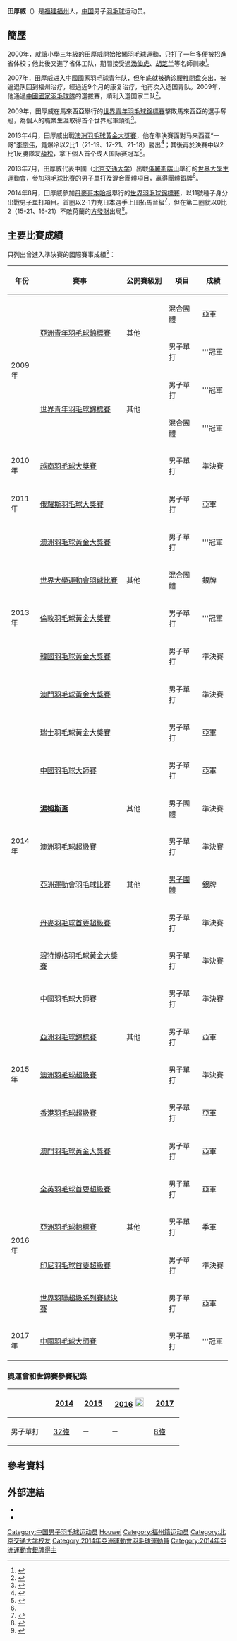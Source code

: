 {{noteTA|G1=Badminton}}
{{Infobox 羽球選手
| playername              = 田厚威
| romaji                  = {{lang|en|Tian Houwei}}
| image                   = 
| size                    = 
| birth_name              = 
| date_of_birth           = {{birth_date_and_age|1992|1|11}}<ref name="世大運">{{cite web |url=http://kazan2013.ru/hide/ru/-240/Participant/ParticipantInfo/0139aaeb-c5fc-4a33-8947-cd7fad2eda15 |title=田厚威的個人資料 |website=2013年夏季世界大學生運動會官方網站 |accessdate=2022-06-14 |language=ru |deadurl=yes |archivedate=2013-09-03 |archiveurl=https://archive.today/20130903090152/http://kazan2013.ru/hide/ru/-240/Participant/ParticipantInfo/0139aaeb-c5fc-4a33-8947-cd7fad2eda15}}</ref>
| place_of_birth          = {{CHN}}[[福建省|福建省]][[福州市|福州市]]
| residence               = 
| height                  = {{height|m=1.79}}<ref name="世大運"/>
| weight                  = {{weight|kg=72}}<ref name="世大運"/>
| handedness              = 左手
| country                 = {{CHN}}
| years_intldebut         = 2009年<ref name="Biography">{{cite web |url=https://bwf.tournamentsoftware.com/player-profile/e54fdf41-b758-4f2e-bf62-1a287b1093f6/biography |title=Tian Houwei - Biography |website=[[世界羽毛球聯合會|BWF]] |accessdate=2022-06-14 |language=en |deadurl=no |archivedate=2020-03-17 |archiveurl=https://web.archive.org/web/20200317181709/https://bwf.tournamentsoftware.com/player-profile/e54fdf41-b758-4f2e-bf62-1a287b1093f6/biography}}</ref>
| years_started           = 
| coach                   = 
| event                   = 男子單打
| highest_ranking         = 第6位（男單）
| date_of_highest_ranking = 2016年4月28日<ref name="highest-ranking">{{cite web |url=https://bwf.tournamentsoftware.com/ranking/player.aspx?id=11121&player=143772 |title=Ranking of Tian Houwei (12903) |publisher=BWF |date=2016-04-28 |accessdate=2022-06-14 |language=en |archivedate=2022-06-14 |archiveurl=https://web.archive.org/web/20220614031952/https://bwf.tournamentsoftware.com/ranking/player.aspx?id=11121&player=143772 |deadurl=no }}</ref>
| current_ranking         = 沒有排名
| date_of_current_ranking = 
| played                  = 139勝–80負（男單）
| titles                  = 
| bwf_profile             = E54FDF41-B758-4F2E-BF62-1A287B1093F6
| bwf_id                  = 12903
| updated                 = 2022年6月14日
}}
{{MedalTableTop|width=286px}}
{{MedalSport | 男子[[羽毛球|羽毛球]]}}
{{MedalCountry | {{CHN}}}}
{{MedalCompetition | [[汤姆斯杯|汤姆斯杯]]}}
{{MedalBronze| [[2014年湯姆斯盃|2014年 新德里]] | 男子團體 }}
{{MedalCompetition | [[亞洲運動會羽毛球比賽|亞洲運動會]]}}
{{MedalSilver| [[2014年亞洲運動會羽毛球比賽|2014年 仁川]] | [[2014年亞洲運動會羽毛球男子團體比賽|男子團體]] }}
{{MedalCompetition | [[亞洲羽毛球錦標賽|亞洲羽毛球錦標賽]]}}
{{MedalSilver| [[2015年亞洲羽毛球錦標賽|2015年 武漢]] | 男子單打 }}
{{MedalBronze| [[2016年亞洲羽毛球錦標賽|2016年 武漢]] | 男子單打 }}
{{MedalCompetition|[[夏季世界大學運動會羽球比賽|夏季世界大學運動會]]}}
{{MedalSilver| [[2013年夏季世界大學生運動會|2013年 喀山]] | [[2013年夏季世界大學生運動會羽球比賽|混合團體]] }}
{{MedalCompetition | [[世界青年羽毛球錦標賽|世界青年羽毛球錦標賽]]}}
{{MedalGold  | [[2009年世界青年羽毛球錦標賽|2009年 亞羅士打]] | 混合團體 }}
{{MedalGold  | 2009年 亞羅士打 | 男子單打 }}
{{MedalCompetition | [[亞洲青年羽毛球錦標賽|亞洲青年羽毛球錦標賽]]}}
{{MedalSilver| [[2009年亞洲青年羽毛球錦標賽|2009年 吉隆坡]] | 混合團體 }}
{{MedalGold  | 2009年 吉隆坡 | 男子單打 }}
{{MedalCountry|{{CHN}}福建省}}
{{MedalCompetition|[[中华人民共和国全国运动会羽毛球比賽|中华人民共和国全国运动会]]}}
{{MedalSilver| [[中华人民共和国第十一届运动会|2009年 濟南]] | [[中華人民共和國第十一屆全運會羽毛球男子團體比賽|男子團體]] }}
{{MedalGold  | [[中华人民共和国第十二届运动会|2013年 瀋陽]] | [[中華人民共和國第十二屆全運會羽毛球比賽男子團體項目|男子團體]] }}
{{MedalSilver| [[中华人民共和国第十三届运动会|2017年 天津]] | [[中華人民共和國第十三屆全運會羽毛球比賽|男子團體]] }}
{{MedalBottom}}
{{世大運獎牌記錄
|代表={{flag|CHN}}
|項目=羽球
|a1=2013
|b1=2
|c1=[[2013年夏季世界大學運動會羽球比賽|混合團體]]
}}
'''田厚威'''（{{bd|1992年|1月11日|||CatIdx=T田}}）是[[福建|福建]][[福州|福州]]人，[[中国|中国]]男子[[羽毛球|羽毛球]]运动员。

==簡歷==
2000年，就讀小學三年級的田厚威開始接觸羽毛球運動，只打了一年多便被招進省体校；他此後又進了省体工队，期間接受過[[汤仙虎|汤仙虎]]、[[胡芝兰|胡芝兰]]等名師訓練<ref name="海峡都市报10">{{cite news|title=榕城羽球新秀田厚威：酷似吴彦祖偶像是林丹|url=http://news.163.com/10/0419/05/64K15G4Q00014AED.html|newspaper=海峡都市报|date=2010-04-19|access-date=2011-09-05|archive-url=https://web.archive.org/web/20130523001230/http://news.163.com/10/0419/05/64K15G4Q00014AED.html|archive-date=2013-05-23|dead-url=yes}}</ref>。

2007年，田厚威进入中國國家羽毛球青年队，但年底就被确诊[[腰椎|腰椎]]間盘突出，被逼退队回到福州治疗，經過近9个月的康复治疗，他再次入选国青队。2009年，他通過[[中國國家羽毛球隊|中國國家羽毛球隊]]的選拔賽，順利入選国家二队<ref>{{cite news|title=李宗伟杀手田厚威喜怒不形于色 曾差点因腰伤退役|url=http://sports.ifeng.com/zonghe/detail_2013_04/09/24010089_0.shtml|newspaper=海峡都市报|date=2013-04-09|accessdate=2013-10-06|archive-date=2015-03-10|archive-url=https://web.archive.org/web/20150310151204/http://sports.ifeng.com/zonghe/detail_2013_04/09/24010089_0.shtml|dead-url=no}}</ref>。

2009年，田厚威在馬來西亞舉行的[[2009年世界青年羽毛球錦標賽|世界青年羽毛球錦標賽]]擊敗馬來西亞的選手奪冠，為個人的職業生涯取得首个世界冠軍頭銜<ref>{{cite news|title=世青赛男单冠军田厚威：自信是最大的收获|url=http://www.chinabadminton.com/zhishi/20091217101327.asp|newspaper=《羽毛球杂志》|date=2009-12-17}}{{dead link|date=2018年3月 |bot=InternetArchiveBot |fix-attempted=yes }}</ref>。

2013年4月，田厚威出戰[[2013年澳洲羽毛球黃金大獎賽|澳洲羽毛球黃金大獎賽]]，他在準決賽面對马来西亚“一哥”[[李宗伟|李宗伟]]，竟爆冷以2比1（21-19、17-21、21-18）勝出<ref>{{cite news|title=闽将田厚威爆冷击败李宗伟|url=http://sports.163.com/13/0408/10/8RUAFRFQ00051CAQ.html|newspaper=泉州晚报|date=2013-04-08|access-date=2013-10-06|archive-url=https://web.archive.org/web/20150610194840/http://sports.163.com/13/0408/10/8RUAFRFQ00051CAQ.html|archive-date=2015-06-10|dead-url=yes}}</ref>；其後再於決賽中以2比1反勝隊友[[薛松|薛松]]，拿下個人首个成人国际赛冠军<ref>{{cite news|title=2013澳大利亚羽毛球决赛:田厚威首夺成人国际赛冠军 薛松摘银牌|url=http://ymq.ctsports.com.cn/saishi/2013040859436.html|newspaper=楚天运动频道|date=2013-04-08|accessdate=2013-10-06|archive-date=2015-06-10|archive-url=https://web.archive.org/web/20150610202556/http://ymq.ctsports.com.cn/saishi/2013040859436.html|dead-url=no}}</ref>。

2013年7月，田厚威代表中國（[[北京交通大学|北京交通大学]]）出戰[[俄羅斯|俄羅斯]][[喀山|喀山]]舉行的[[2013年夏季世界大學生運動會|世界大學生運動會]]，參加[[2013年夏季世界大學生運動會羽球比賽|羽毛球比賽]]的男子單打及混合團體項目，贏得團體銀牌<ref name="世大運"/>。

2014年8月，田厚威參加[[丹麥|丹麥]][[哥本哈根|哥本哈根]]舉行的[[2014年世界羽毛球錦標賽|世界羽毛球錦標賽]]，以11號種子身分出戰[[2014年世界羽毛球錦標賽男子單打項目|男子單打項目]]。首圈以2-1力克日本選手[[上田拓馬|上田拓馬]]晉級<ref>{{cite news|title=田厚威苦战三局拿下汤杯冠军成员 世锦赛首秀不怯场|url=http://sports.sina.com.cn/o/2014-08-27/06217310202.shtml|newspaper=新浪体育|date=2014-08-27|accessdate=2014-09-03|archive-date=2014-09-03|archive-url=https://web.archive.org/web/20140903111145/http://sports.sina.com.cn/o/2014-08-27/06217310202.shtml|dead-url=no}}</ref>，但在第二圈就以0比2（15-21、16-21）不敵荷蘭的[[方發財|方發財]]出局<ref>{{cite news|title=田厚威进攻乏力不敌NO.37 爆冷无缘男单16强|url=http://sports.youth.cn/2014/0828/355982.shtml|newspaper=腾讯体育|date=2014-08-28|deadurl=yes|archiveurl=https://web.archive.org/web/20140903161127/http://sports.youth.cn/2014/0828/355982.shtml|archivedate=2014-09-03}}</ref>。

==主要比賽成績==
只列出曾進入準決賽的國際賽事成績<ref>{{cite web |title=Tian Houwei - Tournaments |url=https://bwf.tournamentsoftware.com/player-profile/e54fdf41-b758-4f2e-bf62-1a287b1093f6/tournaments |publisher=BWF |accessdate=2022-07-01 |language=en}}</ref>：
{| class=wikitable style="text-align:center; font-size:small;" 
!width="50"|年份
!width="180"|賽事
!width="80"|公開賽級別
!width="60"|項目
!width="50"|成績
|-
!rowspan="4"|2009年
|rowspan="2"|[[2009年亞洲青年羽毛球錦標賽|亞洲青年羽毛球錦標賽]]
|rowspan="2"|其他
|混合團體
|bgcolor="silver"|亞軍
|-
|男子單打
|bgcolor="gold"|'''冠軍
|-
|rowspan="2"|[[2009年世界青年羽毛球錦標賽|世界青年羽毛球錦標賽]]
|rowspan="2"|其他
|男子單打
|bgcolor="gold"|'''冠軍
|-
|混合團體
|bgcolor="gold"|'''冠軍
|-
!rowspan="1"|2010年
|[[2010年越南羽毛球大獎賽|越南羽毛球大獎賽]]
|{{BWFGP}}
|男子單打
|bgcolor="#b8860b"|準決賽
|-
!rowspan="1"|2011年
|[[2011年俄羅斯羽毛球大獎賽|俄羅斯羽毛球大獎賽]]
|{{BWFGP}}
|男子單打
|bgcolor="silver"|亞軍
|-
!rowspan="5"|2013年
|[[2013年澳洲羽毛球黃金大獎賽|澳洲羽毛球黃金大獎賽]]
|{{BWFGPG}}
|男子單打
|bgcolor="gold"|'''冠軍
|-
|[[2013年夏季世界大學運動會羽球比賽|世界大學運動會羽球比賽]]
|其他
|混合團體
|bgcolor="silver"|銀牌
|-
|[[2013年倫敦羽毛球黃金大獎賽|倫敦羽毛球黃金大獎賽]]
|{{BWFGPG}}
|男子單打
|bgcolor="gold"|'''冠軍
|-
|[[2013年韓國羽毛球黃金大獎賽|韓國羽毛球黃金大獎賽]]
|{{BWFGPG}}
|男子單打
|bgcolor="#b8860b"|準決賽
|-
|[[2013年澳門羽毛球格蘭披治黃金大獎賽|澳門羽毛球黃金大獎賽]]
|{{BWFGPG}}
|男子單打
|bgcolor="#b8860b"|準決賽
|-
!rowspan="7"|2014年
|[[2014年瑞士羽毛球黃金大獎賽|瑞士羽毛球黃金大獎賽]]
|{{BWFGPG}}
|男子單打
|bgcolor="silver"|亞軍
|-
|[[2014年中國羽毛球大師賽|中國羽毛球大師賽]]
|{{BWFGPG}}
|男子單打
|bgcolor="silver"|亞軍
|-
|'''[[2014年湯姆斯盃|湯姆斯盃]]'''
|其他
|男子團體
|bgcolor="#b8860b"|準決賽
|-
|[[2014年澳洲羽毛球超級賽|澳洲羽毛球超級賽]]
|{{BWFSS}}
|男子單打
|bgcolor="#b8860b"|準決賽
|-
|[[2014年亞洲運動會羽毛球比賽|亞洲運動會羽毛球比賽]]
|其他
|[[2014年亞洲運動會羽毛球男子團體比賽|男子團體]]
|bgcolor="silver"|銀牌
|-
|[[2014年丹麥羽毛球首要超級賽|丹麥羽毛球首要超級賽]]
|{{BWFSSP}}
|男子單打
|bgcolor="#b8860b"|準決賽
|-
|[[2014年碧特博格羽毛球黃金大獎賽|碧特博格羽毛球黃金大獎賽]]
|{{BWFGPG}}
|男子單打
|bgcolor="#b8860b"|準決賽
|-
!rowspan="5"|2015年
|[[2015年中國羽毛球大師賽|中國羽毛球大師賽]]
|{{BWFGPG}}
|男子單打
|bgcolor="#b8860b"|準決賽
|-
|[[2015年亞洲羽毛球錦標賽|亞洲羽毛球錦標賽]]
|其他
|男子單打
|bgcolor="silver"|亞軍
|-
|[[2015年澳洲羽毛球超級賽|澳洲羽毛球超級賽]]
|{{BWFSS}}
|男子單打
|bgcolor="#b8860b"|準決賽
|-
|[[2015年香港羽毛球超級賽|香港羽毛球超級賽]]
|{{BWFSS}}
|男子單打
|bgcolor="silver"|亞軍
|-
|[[2015年澳門羽毛球格蘭披治黃金大獎賽|澳門羽毛球黃金大獎賽]]
|{{BWFGPG}}
|男子單打
|bgcolor="silver"|亞軍
|-
!rowspan="4"|2016年
|[[2016年全英羽毛球首要超級賽|全英羽毛球首要超級賽]]
|{{BWFSSP}}
|男子單打
|bgcolor="silver"|亞軍
|-
|[[2016年亞洲羽毛球錦標賽|亞洲羽毛球錦標賽]]
|其他
|男子單打
|bgcolor="#b8860b"|季軍
|-
|[[2016年印度尼西亞羽毛球首要超級賽|印尼羽毛球首要超級賽]]
|{{BWFSSP}}
|男子單打
|bgcolor="#b8860b"|準決賽
|-
|[[2016年世界羽聯超級系列賽總決賽|世界羽聯超級系列賽總決賽]]
|{{BWFSSP}}
|男子單打
|bgcolor="silver"|亞軍
|-
!rowspan="1"|2017年
|[[2017年中國羽毛球大師賽|中國羽毛球大師賽]]
|{{BWFGPG}}
|男子單打
|bgcolor="gold"|'''冠軍
|}
{{BWF賽事級別索引/2007}}

===奧運會和世錦賽參賽紀錄===
{| class=wikitable style="text-align:center; font-size:small;" 
!
!width="50"|[[2014年世界羽毛球錦標賽|2014]]
!width="50"|[[2015年世界羽毛球錦標賽|2015]]
!width="80"|[[2016年夏季奧林匹克運動會羽毛球比賽|2016]] [[File:Olympic_rings_without_rims.svg|20px]]
!width="50"|[[2017年世界羽毛球錦標賽|2017]]
|-
!width="80"|男子單打
|[[2014年世界羽毛球錦標賽男子單打項目|32強]]
|－
|－
|[[2017年世界羽毛球錦標賽男子單打項目|8強]]
|}

== 參考資料 ==
{{Reflist}}

== 外部連結 ==
* {{BWF}}
* {{Sinaweibo|2275848157}}

{{portal bar|中國|羽毛球|人物}}

{{DEFAULTSORT:Tian Houwei}}
[[Category:中国男子羽毛球运动员|Category:中国男子羽毛球运动员]]
[[Category:田姓|Houwei]]
[[Category:福州籍运动员|Category:福州籍运动员]]
[[Category:北京交通大学校友|Category:北京交通大学校友]]
[[Category:2014年亞洲運動會羽毛球運動員|Category:2014年亞洲運動會羽毛球運動員]]
[[Category:2014年亞洲運動會銀牌得主|Category:2014年亞洲運動會銀牌得主]]